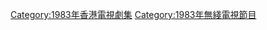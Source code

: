 {{cat year nav
| year = 1983
| cat = 無綫電視劇集
| sortkey = 無綫電視劇集
| article = 無綫電視劇
| in = 
}}
[[Category:1983年香港電視劇集|Category:1983年香港電視劇集]]
[[Category:1983年無綫電視節目‎|Category:1983年無綫電視節目‎]]